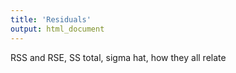 ```yaml
---
title: 'Residuals'
output: html_document
---
```


RSS and RSE, SS total, sigma hat, how they all relate